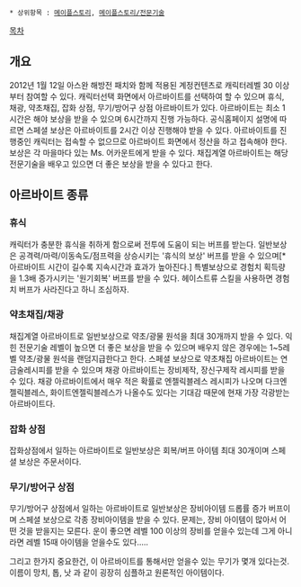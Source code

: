  * 상위항목 : [[메이플스토리]], [[메이플스토리/전문기술]]

[[목차]]
== 개요 ==
2012년 1월 12일 아스완 해방전 패치와 함께 적용된 계정컨텐츠로 캐릭터레벨 30 이상부터 참여할 수 있다. 캐릭터선택 화면에서 아르바이트를 선택하여 할 수 있으며 휴식, 채광, 약초채집, 잡화 상점, 무기/방어구 상점 아르바이트가 있다. 아르바이트는 최소 1시간은 해야 보상을 받을 수 있으며 6시간까지 진행 가능하다. 공식홈페이지 설명에 따르면 스페셜 보상은 아르바이트를 2시간 이상 진행해야 받을 수 있다. 아르바이트를 진행중인 캐릭터는 접속할 수 없으므로 아르바이트 화면에서 정산을 하고 접속해야 한다. 보상은 각 마을마다 있는 Ms. 어카운트에게 받을 수 있다. 채집계열 아르바이트는 해당 전문기술을 배우고 있으면 더 좋은 보상을 받을 수 있다고 한다.

== 아르바이트 종류 ==
=== 휴식 ===
캐릭터가 충분한 휴식을 취하게 함으로써 전투에 도움이 되는 버프를 받는다. 일반보상은 공격력/마력/이동속도/점프력을 상승시키는 '휴식의 보상' 버프를 받을 수 있으며[* 아르바이트 시간이 길수록 지속시간과 효과가 높아진다.] 특별보상으로 경험치 획득량을 1.3배 증가시키는 '원기회복' 버프를 받을 수 있다. 헤이스트류 스킬을 사용하면 경험치 버프가 사라진다고 하니 조심하자.

=== 약초채집/채광 ===
채집계열 아르바이트로 일반보상으로 약초/광물 원석을 최대 30개까지 받을 수 있다. 익힌 전문기술 레벨이 높으면 더 좋은 보상을 받을 수 있으며 배우지 않은 경우에는 1~5레벨 약초/광물 원석을 랜덤지급한다고 한다. 스페셜 보상으로 약초채집 아르바이트는 연금술레시피를 받을 수 있으며 채광 아르바이트는 장비제작, 장신구제작 레시피를 받을 수 있다. 채광 아르바이트에서 매우 적은 확률로 엔젤릭블레스 레시피가 나오며 다크엔젤릭블레스, 화이트엔젤릭블레스가 나올수도 있다는 기대감 때문에 현재 가장 각광받는 아르바이트다.

=== 잡화 상점 ===
잡화상점에서 일하는 아르바이트로 일반보상은 회복/버프 아이템 최대 30개이며 스페셜 보상은 주문서이다. 

=== 무기/방어구 상점 ===
무기/방어구 상점에서 일하는 아르바이트로 일반보상은 장비아이템 드롭률 증가 버프이며 스페셜 보상으로 각종 장비아이템을 받을 수 있다.
문제는, 장비 아이템이 많아서 어떤 것을 받을지는 모른다. 운이 좋으면 레벨 100 이상의 장비를 얻을수 있는데 그게 아니라면 레벨 15때 아이템을 얻을수도 있다.....  

그리고 한가지 중요한건, 이 아르바이트를 통해서만 얻을수 있는 무기가 몇개 있다는것.  이름이 망치, 톱, 낫  과 같이 굉장히 심플하고 원론적인 아이템이다.  

